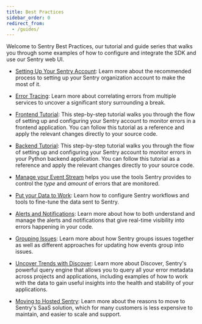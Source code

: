 ```yaml
---
title: Best Practices
sidebar_order: 0
redirect_from:
  - /guides/
---
```


Welcome to Sentry Best Practices, our tutorial and guide series that walks you through some examples of how to configure and integrate the SDK and use our Sentry web UI.

- [Setting Up Your Sentry Account](/product/sentry-basics/guides/getting-started/): Learn more about the recommended process to setting up your Sentry organization account to make the most of it.

- [Error Tracing](/product/sentry-basics/guides/error-tracing/): Learn more about correlating errors from multiple services to uncover a significant story surrounding a break.

- [Frontend Tutorial](/product/sentry-basics/guides/integrate-frontend): This step-by-step tutorial walks you through the flow of setting up and configuring your Sentry account to monitor errors in a frontend application. You can follow this tutorial as a reference and apply the relevant changes directly to your source code.

- [Backend Tutorial](/product/sentry-basics/guides/integrate-backend): This step-by-step tutorial walks you through the flow of setting up and configuring your Sentry account to monitor errors in your Python backend application. You can follow this tutorial as a reference and apply the relevant changes directly to your source code.

- [Manage your Event Stream](/accounts/quotas/manage-event-stream-guide/) helps you use the tools Sentry provides to control the _type_ and _amount_ of errors that are monitored.

- [Put your Data to Work](/product/sentry-basics/guides/enrich-data/): Learn how to configure Sentry workflows and tools to fine-tune the data sent to Sentry.

- [Alerts and Notifications](/product/sentry-basics/guides/alert-notifications/): Learn more about how to both understand and manage the alerts and notifications that give real-time visibility into errors happening in your code.

- [Grouping Issues](/product/sentry-basics/guides/grouping-and-fingerprints/): Learn more about how Sentry groups issues together as well as different approaches for updating how events group into issues.

- [Uncover Trends with Discover](/product/sentry-basics/guides/discover/): Learn more about Discover, Sentry's powerful query engine that allows you to query all your error metadata across projects and applications, including examples of how to work with the data to gain useful insights into the health and stability of your applications.

- [Moving to Hosted Sentry](/product/sentry-basics/guides/migration/): Learn more about the reasons to move to Sentry's SaaS solution, which for many customers is less expensive to maintain, and easier to scale and support.
